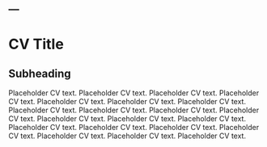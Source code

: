 ---
---

# CV Title

## Subheading

Placeholder CV text.  Placeholder CV text.  Placeholder CV text.  Placeholder CV text.  Placeholder CV text.  Placeholder CV text.  Placeholder CV text.  Placeholder CV text.  Placeholder CV text.  Placeholder CV text.  Placeholder CV text.  Placeholder CV text.  Placeholder CV text.  Placeholder CV text.  Placeholder CV text.  Placeholder CV text.  Placeholder CV text.  Placeholder CV text.  Placeholder CV text.  Placeholder CV text.  Placeholder CV text.  